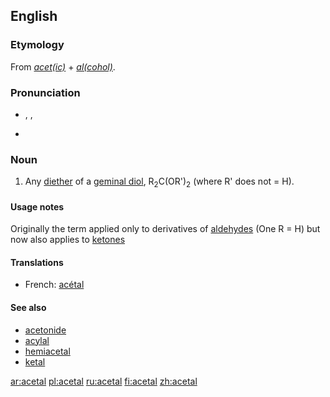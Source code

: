 ==English==
{{wikipedia}}

===Etymology===
From ''[[acetic|acet(ic)]]'' + ''[[alcohol|al(cohol)]]''.

===Pronunciation===
*{{enPR|ăsʹĭtăl'}}, {{IPA|/ˈæsɪˌtæl/}}, {{SAMPA|/"{sI%t{l/}}
*{{audio|en-us-acetal.ogg|Audio (US)}}

===Noun===
{{en-noun}}

# {{organic chemistry}} Any [[diether]] of a [[geminal diol]], R<sub>2</sub>C(OR')<sub>2</sub> (where R' does not = H).

====Usage notes====
Originally the term applied only to derivatives of [[aldehyde]]s (One R = H) but now also applies to [[ketone]]s

====Translations====
{{trans-top|any diether of a geminal diol}}
*French: [[acétal]] {{m}}
{{trans-mid}}
{{trans-bottom}}

====See also====
*[[acetonide]]
*[[acylal]]
*[[hemiacetal]]
*[[ketal]]

[[ar:acetal]]
[[pl:acetal]]
[[ru:acetal]]
[[fi:acetal]]
[[zh:acetal]]